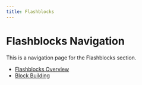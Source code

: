 ```yaml
---
title: Flashblocks
---
```



# Flashblocks Navigation

<Callout type="info">
  This is a navigation page for the Flashblocks section.
</Callout>

- [Flashblocks Overview](/stack/transactions/flashblocks)
- [Block Building](/stack/transactions/flashblocks/block-building)
